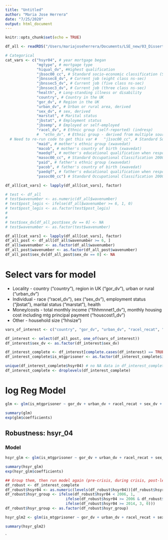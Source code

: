 ```yaml
---
title: "Untitled"
author: "Maria Jose Herrera"
date: "7/25/2020"
output: html_document
---
```


```r
knitr::opts_chunk$set(echo = TRUE)
```


```r

df_all <- readRDS("/Users/mariajoseherrera/Documents/LSE_new/03_Dissertation/Understanding_Society/df_all_incl_mtgprisoners.rds")

# Categorical
cat_vars <- c("hsyr04", # year mortgage began
              "mgtype", # mortgage type
              "hiqual_dv", #Highest qualification
              "jbsoc00_cc", # Standard socio-economic classification (SOC 2000) of current job; condensed 3 digit version
              "jbnssec8_dv", # Current job (eight class ns-sec)
              "jbnssec5_dv", # Current job (five class ns-sec)
              "jbnssec3_dv", # Current job (three class ns-sec)
              "health", # Long-standing illness or disability
              "country", # Country in the UK
              "gor_dv", # Region in the UK
              "urban_dv", # Urban or rural area, derived
              "sex_dv", # sex, derived
              "marstat", # Marital status
              "jbstat", # Employment status
              "jbsemp", # Employed or self-employed
              "racel_dv", # Ethnic group (self-reported) (indresp)
              #  "ethn_dv", # Ethnic group - derived from multiple sources (indresp)
  # Need to re-run code to get this var #   "j1soc00_cc", # Standard Socio-economic Classification (SOC 2000) of first job after leaving full-time education. Condensed three-digit version (xwavedat)
              "maid", # mother's ethnic group (xwavedat)
              "macob", # mother's country of birth (xwavedat)
              "maedqf", # mother's educational qualification when respondent was aged 14 (xwavedat)
              "masoc00_cc", # Standard Occupational Classification 2000 of mother's job when respondent was aged 14 (xwavedat)
              "paid", # father's ethnic group (xwavedat)
              "pacob", # father's country of birth (xwavedat)
              "paedqf", # father's educational qualification when respondent was aged 14 (xwavedat)
              "pasoc00_cc") # Standard Occupational Classification 2000 of father's job when respondent was aged 14 (xwavedat)

df_all[cat_vars] <- lapply(df_all[cat_vars], factor)

# test <- df_all
# test$wavenumber <- as.numeric(df_all$wavenumber)
# test$post_legis <- ifelse(df_all$wavenumber >= 6, 1, 0)
# test$post_legis <- as.factor(test$post_legis)
# 
# 
# test$sex_dv[df_all_post$sex_dv == 0] <- NA
# test$wavenumber <- as.factor(test$wavenumber)

df_all[cat_vars] <- lapply(df_all[cat_vars], factor)
df_all_post <- df_all[df_all$wavenumber >= 6, ]
df_all$wavenumber <- as.factor(df_all$wavenumber)
df_all_post$wavenumber <- as.factor(df_all_post$wavenumber)
df_all_post$sex_dv[df_all_post$sex_dv == 0] <- NA

```

# Select vars for model

* Locality - country ("country"), region in UK ("gor_dv"), urban or rural ("urban_dv")
* Individual - race ("racel_dv"), sex ("sex_dv"), employment status ("jbstat"), marital status ("marstat"), health
* Money/costs - total monthly income ("fihhmnnet1_dv"), monthly housing cost including mtg principal payment ("houscost1_dv")
* Other - household size ("hhsize")

```r
vars_of_interest <- c("country", "gor_dv", "urban_dv", "racel_recat", "sex_dv", "marstat_recat", "fihhmnnet1_dv", "houscost1_dv", "is_mtgprisoner", "wavenumber", "pidp", "age_dv", "hiqual_dv", "hsyr04","hscost", "health" ) #, "fimngrs_dv", hhsize") # to do once i re-download all data w/ "hhsize"

df_interest <- select(df_all_post, one_of(vars_of_interest))
df_interest$sex_dv <- as.factor(df_interest$sex_dv)

df_interest_complete <- df_interest[complete.cases(df_interest) == TRUE, ]
df_interest_complete$is_mtgprisoner <- as.factor(df_interest_complete$is_mtgprisoner)

unique(df_interest_complete$hsyr04) # no NA data in df_interest_complete
df_interest_complete <- droplevels(df_interest_complete)

```


# log Reg Model
```r
glm <- glm(is_mtgprisoner ~ gor_dv + urban_dv + racel_recat + sex_dv + marstat_recat + hscost + poly(age_dv, 2) + hiqual_dv + wavenumber + health, data = df_interest_complete, family = binomial)

summary(glm)
exp(glm$coefficients)
```

## Robustness: hsyr_04

### Model
```r
hsyr_glm <- glm(is_mtgprisoner ~ gor_dv + urban_dv + racel_recat + sex_dv + marstat_recat + hscost + poly(age_dv, 2) + hiqual_dv + wavenumber + hsyr04 + health, data = df_interest_complete, family = binomial)

summary(hsyr_glm)
exp(hsyr_glm$coefficients)

## Group them, then run model again (pre-crisis, during crisis, post-legis)
df_robust <- df_interest_complete 
df_robust$hsyr04 <- as.numeric(levels(df_robust$hsyr04))[df_robust$hsyr04]
df_robust$hsyr_group <- ifelse(df_robust$hsyr04 < 2006, 1,
                           ifelse(df_robust$hsyr04 >= 2006 & df_robust$hsyr04 < 2014, 2, 
                           ifelse(df_robust$hsyr04 >= 2014, 3, 0)))
df_robust$hsyr_group <- as.factor(df_robust$hsyr_group)

hsyr_glm2 <- glm(is_mtgprisoner ~ gor_dv + urban_dv + racel_recat + sex_dv + marstat_recat + poly(age_dv, 2) + hiqual_dv + wavenumber + hsyr_group, data = df_robust, family = binomial)

summary(hsyr_glm2)

```

`




















